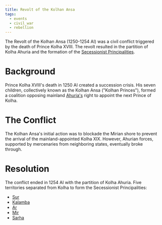 ```yaml
---
title: Revolt of the Kolhan Ansa
tags:
  - events
  - civil_war
  - rebellion
---
```


The Revolt of the Kolhan Ansa (1250-1254 AI) was a civil conflict triggered by
the death of Prince Kolha XVIII. The revolt resulted in the partition of Kolha
Ahuria and the formation of the
[Secessionist Principalities](/world/organizations/secessionist-principalities/).

# Background

Prince Kolha XVIII's death in 1250 AI created a succession crisis. His seven
children, collectively known as the Kolhan Ansa ("Kolhan Princes"), formed a
coalition opposing mainland [Ahuria's](/world/locations/ahuria/) right to appoint
the next Prince of Kolha.

# The Conflict

The Kolhan Ansa's initial action was to blockade the Mirian shore to prevent the
arrival of the mainland-appointed Kolha XIX. However, Ahurian forces, supported
by mercenaries from neighboring states, eventually broke through.

# Resolution

The conflict ended in 1254 AI with the partition of Kolha Ahuria. Five
territories separated from Kolha to form the Secessionist Principalities:

* [Sur](/world/locations/sur/)
* [Kalamba](/world/locations/kalamba/)
* [Ar](/world/locations/ar/)
* [Mir](/world/locations/mir/)
* [Sarha](/world/locations/sarha/)
